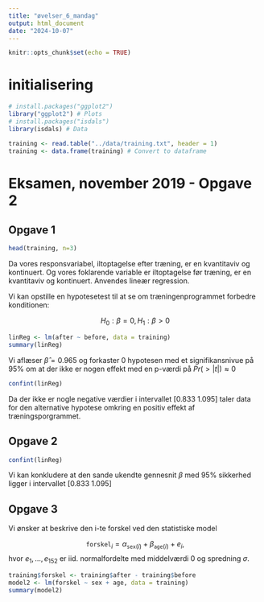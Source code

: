 ```yaml
---
title: "øvelser_6_mandag"
output: html_document
date: "2024-10-07"
---
```


```r
knitr::opts_chunk$set(echo = TRUE)
```

# initialisering

```r
# install.packages("ggplot2")
library("ggplot2") # Plots
# install.packages("isdals")
library(isdals) # Data
```

```r
training <- read.table("../data/training.txt", header = 1)
training <- data.frame(training) # Convert to dataframe
```

# Eksamen, november 2019 - Opgave 2

## Opgave 1

```r
head(training, n=3)

```

Da vores responsvariabel, iltoptagelse efter træning, er en kvantitaviv og kontinuert. Og vores foklarende variable er iltoptagelse før træning, er en kvantitaviv og kontinuert. Anvendes lineær regression.

Vi kan opstille en hypotesetest til at se om træningenprogrammet forbedre konditionen:

$$ H_0 : \beta = 0, H_1 : \beta > 0 $$

```r
linReg <- lm(after ~ before, data = training)
summary(linReg)
```
Vi aflæser $\hat{\beta} = 0.965$ og forkaster 0 hypotesen med et signifikansnivue på 95% om at der ikke er nogen effekt med en p-værdi på $Pr(>\vert t \vert) \approx 0$

```r
confint(linReg)
```
Da der ikke er nogle negative værdier i intervallet [0.833 1.095] taler data for den alternative hypotese omkring en positiv effekt af træningsporgrammet.

## Opgave 2
```r
confint(linReg)
```

Vi kan konkludere at den sande ukendte gennesnit $\beta$ med 95% sikkerhed ligger i intervallet  [0.833 1.095]

## Opgave 3


Vi ønsker at beskrive den i-te forskel ved den statistiske model

$$
\texttt{forskel}_i = \alpha_{\texttt{sex}(i)} + \beta_{\texttt{age}(i)} + e_i,
$$
hvor $e_1, \ldots, e_{152}$ er iid. normalfordelte med middelværdi $0$ og spredning $\sigma$.


```r
training$forskel <- training$after - training$before
model2 <- lm(forskel ~ sex + age, data = training)
summary(model2)
```

